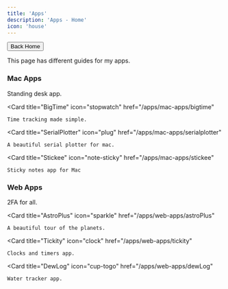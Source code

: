 ```yaml
---
title: 'Apps'
description: 'Apps - Home'
icon: 'house'
---
```

[<button class="borderedButton"><Icon icon="arrow-left" /> Back Home</button>](/)

This page has different guides for my apps.

### Mac Apps
<CardGroup cols={2}>
  <Card
    title="Stand"
    icon="person"
    href="/apps/mac-apps/stand"
  >
    Standing desk app.
  </Card>

  <Card
    title="BigTime"
    icon="stopwatch"
    href="/apps/mac-apps/bigtime"
  >
    Time tracking made simple.
  </Card>

  <Card
    title="SerialPlotter"
    icon="plug"
    href="/apps/mac-apps/serialplotter"
  >
    A beautiful serial plotter for mac.
  </Card>

  <Card
    title="Stickee"
    icon="note-sticky"
    href="/apps/mac-apps/stickee"
  >
    Sticky notes app for Mac
  </Card>
</CardGroup>

### Web Apps
<CardGroup cols={2}>
  <Card
    title="Authie"
    icon="shield-halved"
    href="/apps/web-apps/authie"
  >
    2FA for all.
  </Card>

  <Card
    title="AstroPlus"
    icon="sparkle"
    href="/apps/web-apps/astroPlus"
  >
    A beautiful tour of the planets.
  </Card>

  <Card
    title="Tickity"
    icon="clock"
    href="/apps/web-apps/tickity"
  >
    Clocks and timers app.
  </Card>

  <Card
    title="DewLog"
    icon="cup-togo"
    href="/apps/web-apps/dewLog"
  >
    Water tracker app.
  </Card>
</CardGroup>
